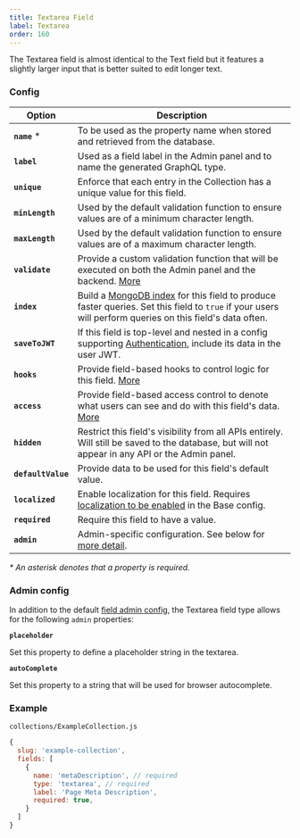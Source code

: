 ```yaml
---
title: Textarea Field
label: Textarea
order: 160
---
```


<Banner >
  The Textarea field is almost identical to the Text field but it features a slightly larger input that is better suited to edit longer text.
</Banner>

### Config

| Option           | Description |
| ---------------- | ----------- |
| **`name`** *         | To be used as the property name when stored and retrieved from the database.  |
| **`label`**          | Used as a field label in the Admin panel and to name the generated GraphQL type. |
| **`unique`**         | Enforce that each entry in the Collection has a unique value for this field. |
| **`minLength`**      | Used by the default validation function to ensure values are of a minimum character length. |
| **`maxLength`**      | Used by the default validation function to ensure values are of a maximum character length. |
| **`validate`**       | Provide a custom validation function that will be executed on both the Admin panel and the backend. [More](/docs/fields/overview#validation) |
| **`index`**          | Build a [MongoDB index](https://docs.mongodb.com/manual/indexes/) for this field to produce faster queries. Set this field to `true` if your users will perform queries on this field's data often. |
| **`saveToJWT`**      | If this field is top-level and nested in a config supporting [Authentication](/docs/authentication/config), include its data in the user JWT. |
| **`hooks`**          | Provide field-based hooks to control logic for this field. [More](/docs/fields/overview#field-level-hooks) |
| **`access`**         | Provide field-based access control to denote what users can see and do with this field's data. [More](/docs/fields/overview#field-level-access-control) |
| **`hidden`**         | Restrict this field's visibility from all APIs entirely. Will still be saved to the database, but will not appear in any API or the Admin panel. |
| **`defaultValue`**   | Provide data to be used for this field's default value. |
| **`localized`**      | Enable localization for this field. Requires [localization to be enabled](/docs/configuration/localization) in the Base config. |
| **`required`**       | Require this field to have a value. |
| **`admin`**          | Admin-specific configuration. See below for [more detail](#admin). |

*\* An asterisk denotes that a property is required.*

### Admin config

In addition to the default [field admin config](/docs/fields/overview#admin-config), the Textarea field type allows for the following `admin` properties:

**`placeholder`**

Set this property to define a placeholder string in the textarea.

**`autoComplete`**

Set this property to a string that will be used for browser autocomplete.

### Example

`collections/ExampleCollection.js`
```js
{
  slug: 'example-collection',
  fields: [
    {
      name: 'metaDescription', // required
      type: 'textarea', // required
      label: 'Page Meta Description',
      required: true,
    }
  ]
}

```
